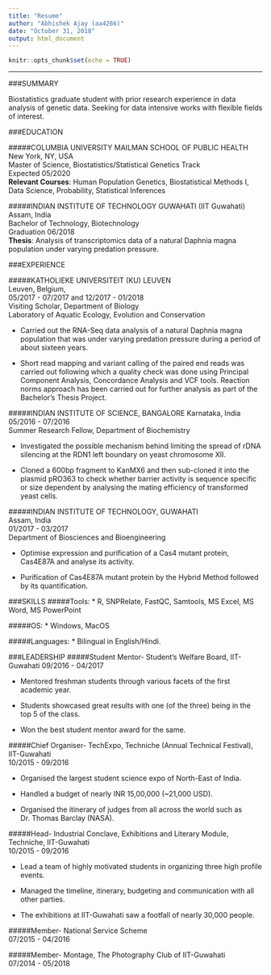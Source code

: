 ```yaml
---
title: "Resume"
author: "Abhishek Ajay (aa4266)"
date: "October 31, 2018"
output: html_document
---
```


```r
knitr::opts_chunk$set(echo = TRUE)

```

_______________________________________________________________________________________________________
###SUMMARY

Biostatistics graduate student with prior research experience in data analysis of genetic data. Seeking for data intensive works with flexible fields of interest.

###EDUCATION

#####COLUMBIA UNIVERSITY MAILMAN SCHOOL OF PUBLIC HEALTH 	                
New York, NY, USA
</br>Master of Science, Biostatistics/Statistical Genetics Track
</br>Expected 05/2020 
</br>**Relevant Courses**: Human Population Genetics, Biostatistical Methods I, Data Science, Probability, Statistical Inferences

#####INDIAN INSTITUTE OF TECHNOLOGY GUWAHATI (IIT Guwahati) 	
Assam, India 
</br>Bachelor of Technology, Biotechnology 						                  
Graduation 06/2018
</br>**Thesis**: Analysis of transcriptomics data of a natural Daphnia magna population under varying predation pressure.

###EXPERIENCE

#####KATHOLIEKE UNIVERSITEIT (KU) LEUVEN 			     
Leuven, Belgium, 
</br>05/2017 - 07/2017 and 12/2017 - 01/2018
</br>Visiting Scholar, Department of Biology					           
Laboratory of Aquatic Ecology, Evolution and Conservation

* Carried out the RNA-Seq data analysis of a natural Daphnia magna population that was under varying predation pressure during a period of about sixteen years.

* Short read mapping and variant calling of the paired end reads was carried out following which a quality check was done using Principal Component Analysis, Concordance Analysis and VCF tools.
Reaction norms approach has been carried out for further analysis as part of the Bachelor’s Thesis Project.

#####INDIAN INSTITUTE OF SCIENCE, BANGALORE 
Karnataka, India
</br>05/2016 - 07/2016 
</br>Summer Research Fellow, Department of Biochemistry

* Investigated the possible mechanism behind limiting the spread of rDNA silencing at the RDN1 left boundary on yeast chromosome XII.

* Cloned a 600bp fragment to KanMX6 and then sub-cloned it into the plasmid pRO363 to check whether barrier activity is sequence specific or size dependent by analysing the mating efficiency of transformed yeast cells.

#####INDIAN INSTITUTE OF TECHNOLOGY, GUWAHATI 		           
Assam, India 
</br>01/2017 - 03/2017 
</br>Department of Biosciences and Bioengineering

* Optimise expression and purification of a Cas4 mutant protein, Cas4E87A and analyse its activity.

* Purification of Cas4E87A mutant protein by the Hybrid Method followed by its quantification.

###SKILLS
#####Tools: 
  * R, SNPRelate, FastQC, Samtools, MS Excel, MS Word, MS PowerPoint

#####OS: 
  * Windows, MacOS

#####Languages: 
  * Bilingual in English/Hindi.

###LEADERSHIP
#####Student Mentor- Student’s Welfare Board, IIT-Guwahati
09/2016 - 04/2017

* Mentored freshman students through various facets of the first academic year.

* Students showcased great results with one (of the three) being in the top 5 of the class.

* Won the best student mentor award for the same.

#####Chief Organiser- TechExpo, Techniche (Annual Technical Festival), IIT-Guwahati 	  	            
10/2015 - 09/2016

* Organised the largest student science expo of North-East of India.

* Handled a budget of nearly INR 15,00,000 (~21,000 USD).

* Organised the itinerary of judges from all across the world such as Dr. Thomas Barclay (NASA).

#####Head- Industrial Conclave, Exhibitions and Literary Module, Techniche, IIT-Guwahati 	          
10/2015 - 09/2016

* Lead a team of highly motivated students in organizing three high profile events.

* Managed the timeline, itinerary, budgeting and communication with all other parties.

* The exhibitions at IIT-Guwahati saw a footfall of nearly 30,000 people.

#####Member- National Service Scheme 						 	                                                  
07/2015 - 04/2016

#####Member- Montage, The Photography Club of IIT-Guwahati 			   	                                
07/2014 - 05/2018
